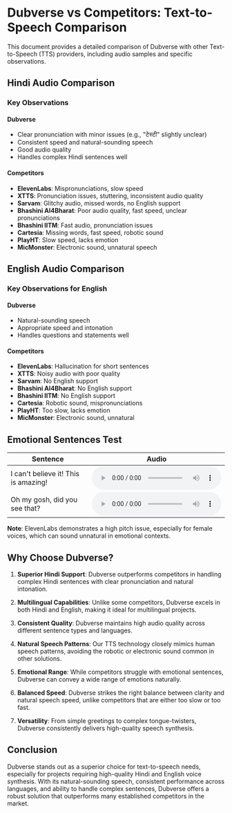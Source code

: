 # Dubverse vs Competitors: Text-to-Speech Comparison

This document provides a detailed comparison of Dubverse with other Text-to-Speech (TTS) providers, including audio samples and specific observations.


## Hindi Audio Comparison

<AudioComparison />

### Key Observations

#### Dubverse
- Clear pronunciation with minor issues (e.g., "टेस्टी" slightly unclear)
- Consistent speed and natural-sounding speech
- Good audio quality
- Handles complex Hindi sentences well

#### Competitors
- **ElevenLabs**: Mispronunciations, slow speed
- **XTTS**: Pronunciation issues, stuttering, inconsistent audio quality
- **Sarvam**: Glitchy audio, missed words, no English support
- **Bhashini AI4Bharat**: Poor audio quality, fast speed, unclear pronunciations
- **Bhashini IITM**: Fast audio, pronunciation issues
- **Cartesia**: Missing words, fast speed, robotic sound
- **PlayHT**: Slow speed, lacks emotion
- **MicMonster**: Electronic sound, unnatural speech

## English Audio Comparison

<EnglishAudioComparison />

### Key Observations for English

#### Dubverse
- Natural-sounding speech
- Appropriate speed and intonation
- Handles questions and statements well

#### Competitors
- **ElevenLabs**: Hallucination for short sentences
- **XTTS**: Noisy audio with poor quality
- **Sarvam**: No English support
- **Bhashini AI4Bharat**: No English support
- **Bhashini IITM**: No English support
- **Cartesia**: Robotic sound, mispronunciations
- **PlayHT**: Too slow, lacks emotion
- **MicMonster**: Electronic sound, unnatural

## Emotional Sentences Test

| Sentence | Audio |
|----------|-------|
| I can't believe it! This is amazing! | <audio controls src="https://dubverse-webapp.s3.ap-south-1.amazonaws.com/speaker_comparison/ElevenLabs_2024-10-07T10_16_20_Charlotte_pre_s50_sb75_se0_b_m2.mp3"></audio> |
| Oh my gosh, did you see that? | <audio controls src="https://dubverse-webapp.s3.ap-south-1.amazonaws.com/speaker_comparison/ElevenLabs_2024-10-07T10_16_20_Charlotte_pre_s50_sb75_se0_b_m2 (1).mp3"></audio> |

**Note**: ElevenLabs demonstrates a high pitch issue, especially for female voices, which can sound unnatural in emotional contexts.

## Why Choose Dubverse?

1. **Superior Hindi Support**: Dubverse outperforms competitors in handling complex Hindi sentences with clear pronunciation and natural intonation.

2. **Multilingual Capabilities**: Unlike some competitors, Dubverse excels in both Hindi and English, making it ideal for multilingual projects.

3. **Consistent Quality**: Dubverse maintains high audio quality across different sentence types and languages.

4. **Natural Speech Patterns**: Our TTS technology closely mimics human speech patterns, avoiding the robotic or electronic sound common in other solutions.

5. **Emotional Range**: While competitors struggle with emotional sentences, Dubverse can convey a wide range of emotions naturally.

6. **Balanced Speed**: Dubverse strikes the right balance between clarity and natural speech speed, unlike competitors that are either too slow or too fast.

7. **Versatility**: From simple greetings to complex tongue-twisters, Dubverse consistently delivers high-quality speech synthesis.

## Conclusion

Dubverse stands out as a superior choice for text-to-speech needs, especially for projects requiring high-quality Hindi and English voice synthesis. With its natural-sounding speech, consistent performance across languages, and ability to handle complex sentences, Dubverse offers a robust solution that outperforms many established competitors in the market.
